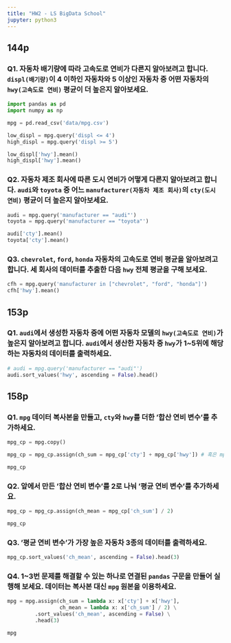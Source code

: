 ```yaml
---
title: "HW2 - LS BigData School"
jupyter: python3
---
```

## 144p

### Q1.  자동차 배기량에 따라 고속도로 연비가 다른지 알아보려고 합니다. `displ(배기량)`이 4 이하인 자동차와 5 이상인 자동차 중 어떤 자동차의 `hwy(고속도로 연비)` 평균이 더 높은지 알아보세요.
```python
import pandas as pd
import numpy as np

mpg = pd.read_csv('data/mpg.csv')

low_displ = mpg.query('displ <= 4')
high_displ = mpg.query('displ >= 5')

low_displ['hwy'].mean()
high_displ['hwy'].mean()
```

### Q2. 자동차 제조 회사에 따른 도시 연비가 어떻게 다른지 알아보려고 합니다. `audi`와 `toyota` 중 어느 `manufacturer(자동차 제조 회사)`의  `cty(도시 연비)` 평균이 더 높은지 알아보세요.
```python
audi = mpg.query('manufacturer == "audi"')
toyota = mpg.query('manufacturer == "toyota"')

audi['cty'].mean()
toyota['cty'].mean()
```

### Q3. `chevrolet`, `ford`, `honda` 자동차의 고속도로 연비 평균을 알아보려고 합니다. 세 회사의 데이터를 추출한 다음 `hwy` 전체 평균을 구해 보세요.
```python
cfh = mpg.query('manufacturer in ["chevrolet", "ford", "honda"]')
cfh['hwy'].mean()
```

## 153p

### Q1. `audi`에서 생성한 자동차 중에 어떤 자동차 모델의 `hwy(고속도로 연비)`가 높은지 알아보려고 합니다. `audi`에서 생산한 자동차 중 `hwy`가 1~5위에 해당하는 자동차의 데이터를 출력하세요.
```python
# audi = mpg.query('manufacturer == "audi"')
audi.sort_values('hwy', ascending = False).head()
```

## 158p

### Q1. `mpg` 데이터 복사본을 만들고, `cty`와 `hwy`를 더한 '합산 연비 변수'를 추가하세요.
```python
mpg_cp = mpg.copy()

mpg_cp = mpg_cp.assign(ch_sum = mpg_cp['cty'] + mpg_cp['hwy']) # 혹은 mpg_cp['ch_sum'] = (mpg_cp['cty'] + mpg_cp['hwy'])

mpg_cp
```

### Q2. 앞에서 만든 '합산 연비 변수'를 2로 나눠 '평균 연비 변수'를 추가하세요.
```python
mpg_cp = mpg_cp.assign(ch_mean = mpg_cp['ch_sum'] / 2)

mpg_cp
```

### Q3. '평균 연비 변수'가 가장 높은 자동차 3종의 데이터를 출력하세요.
```python
mpg_cp.sort_values('ch_mean', ascending = False).head(3)
```

### Q4. 1~3번 문제를 해결할 수 있는 하나로 연결된 `pandas` 구문을 만들어 실행해 보세요. 데이터는 복사본 대신 `mpg` 원본을 이용하세요.
```python
mpg = mpg.assign(ch_sum = lambda x: x['cty'] + x['hwy'],
                 ch_mean = lambda x: x['ch_sum'] / 2) \
         .sort_values('ch_mean', ascending = False) \
         .head(3)

mpg
```
